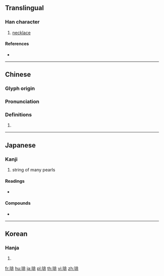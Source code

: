 {{character info/new}}
==Translingual==

===Han character===
{{Han char|rn=96|rad=玉|as=08|sn=12|four=11111|canj=MGLMY|ids=⿰𤣩非}}

# [[necklace]]

====References====
* {{Han ref|kx=0735.080|dkj=21075|dj=1147.060|hdz=21121.030|uh=7432|ud=29746|bh=DAAA|bd=55978}}

----

==Chinese==
{{zh-forms}}

===Glyph origin===
{{Han etym}}

===Pronunciation===
{{zh-pron
|m=bèi
|c=bei3,pui3
|h=pfs=
|md=
|mn=
|w=
|mc=y
|oc=y
|cat=n
}}

===Definitions===
{{zh-hanzi}}

# {{rfdef|lang=zh}}

----

==Japanese==

===Kanji===
{{ja-kanji|grade=|rs=玉08}}

# string of many pearls

====Readings====
* {{ja-readings|on=[[はい]] (hai)|kun=[[つらぬく]] (tsuranuku)|nanori=}}

====Compounds====
* {{ja-r|珈琲|コーヒー}}

----

==Korean==

===Hanja===
{{ko-hanja|hangeul=배|eumhun=|rv=bae|mr=pae|y=pay}}

# {{defn|lang=ko|sort=玉08}}

[[fr:琲]]
[[hu:琲]]
[[ja:琲]]
[[pl:琲]]
[[th:琲]]
[[vi:琲]]
[[zh:琲]]